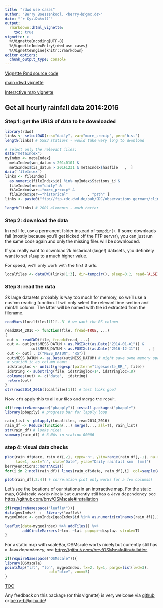 ```yaml
---
title: "rdwd use cases"
author: "Berry Boessenkool, <berry-b@gmx.de>"
date: "`r Sys.Date()`"
output: 
  rmarkdown::html_vignette:
    toc: true
vignette: >
  %\VignetteEncoding{UTF-8}
  %\VignetteIndexEntry{rdwd use cases}
  %\VignetteEngine{knitr::rmarkdown}
editor_options: 
  chunk_output_type: console
---
```


[Vignette Rmd source code](https://raw.githubusercontent.com/brry/rdwd/master/vignettes/cases.Rmd)

[main rdwd vignette](rdwd.html)

[Interactive map vignette](mapDWD.html)


## Get all hourly rainfall data 2014:2016

### Step 1: get the URLS of data to be downloaded

```r
library(rdwd)
links <- selectDWD(res="daily", var="more_precip", per="hist")
length(links) # 5583 stations - would take very long to download

# select only the relevant files:
data("metaIndex")
myIndex <- metaIndex[
  metaIndex$von_datum < 20140101 &
  metaIndex$bis_datum > 20161231 & metaIndex$hasfile   ,  ]
data("fileIndex")    
links <- fileIndex[
  as.numeric(fileIndex$id) %in% myIndex$Stations_id &
  fileIndex$res=="daily" &
  fileIndex$var=="more_precip" &
  fileIndex$per=="historical"         , "path" ]  
links <- paste0("ftp://ftp-cdc.dwd.de/pub/CDC/observations_germany/climate/", links)

length(links) # 2001 elements - much better
```


### Step 2: download the data

In real life, use a permanent folder instead of `tempdir()`.
If some downloads fail (mostly because you'll get kicked off the FTP server),
you can just run the same code again and only the missing files will be downloaded.

If you really want to download 2k historical (large!) datasets, 
you definitely want to set `sleep` to a much higher value.

For speed, we'll only work with the first 3 urls.

```r
localfiles <- dataDWD(links[1:3], dir=tempdir(), sleep=0.2, read=FALSE)
```


### Step 3: read the data

2k large datasets probably is way too much for memory, so we'll use a custom reading function.
It will only select the relevant time section and rainfall column.
The latter will be named with the id extracted from the filename.

```r
readVars(localfiles[1])[,-3] # we want the RS column

read2014_2016 <- function(file, fread=TRUE, ...)
{
 out <- readDWD(file, fread=fread, ...)
 out <- out[out$MESS_DATUM > as.POSIXct(as.Date("2014-01-01")) & 
            out$MESS_DATUM < as.POSIXct(as.Date("2016-12-31"))    , ]
 out <- out[ , c("MESS_DATUM", "RS")]
 out$MESS_DATUM <- as.Date(out$MESS_DATUM) # might save some memory space...
 # Station id as column name:
 idstringloc <- unlist(gregexpr(pattern="tageswerte_RR_", file))
 idstring <- substring(file, idstringloc+14, idstringloc+18)
 colnames(out) <- c("date",  idstring)
 return(out)
}
str(read2014_2016(localfiles[1])) # test looks good
```

Now let's apply this to all our files and merge the result.

```r
if(!requireNamespace("pbapply")) install.packages("pbapply")
library(pbapply) # progress bar for lapply loop

rain_list <- pblapply(localfiles, read2014_2016)
rain_df <- Reduce(function(...) merge(..., all=T), rain_list)
str(rain_df) # looks nice!
summary(rain_df) # 6 NAs in station 00006
```


### step 4: visual data checks

```r
plot(rain_df$date, rain_df[,2], type="n", ylim=range(rain_df[,-1], na.rm=T), 
     las=1, xaxt="n", xlab="Date", ylab="Daily rainfall sum  [mm]")
berryFunctions::monthAxis()
for(i in 2:ncol(rain_df)) lines(rain_df$date, rain_df[,i], col=sample(colours(), size=1))

plot(rain_df[,2:4]) # correlation plot only works for a few columns!
```

Let's see the locations of our stations in an interactive map.
For the static map, OSMscale works nicely but currently still has a Java dependency, see
<https://github.com/brry/OSMscale#installation>

```r
if(requireNamespace("leaflet")){
data(geoIndex)  ;  library(leaflet) 
mygeoIndex <- geoIndex[geoIndex$id %in% as.numeric(colnames(rain_df)),]

leaflet(data=mygeoIndex) %>% addTiles() %>%
        addCircleMarkers(~lon, ~lat, popup=~display, stroke=T)
}
```    

For a static map with scaleBar, OSMscale works nicely but currently still has a Java dependency, see
<https://github.com/brry/OSMscale#installation>

```r
if(requireNamespace("OSMscale")){
library(OSMscale)
pointsMap("lat", "lon", mygeoIndex, fx=2, fy=1, pargs=list(lwd=3), 
                    col="blue", zoom=5)
}
```    


[TOC](#top)

Any feedback on this package (or this vignette) is very welcome via 
[github](https://github.com/brry/rdwd) or <berry-b@gmx.de>!
